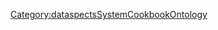 {{{info|add title=New UseCase|edit title=Edit UseCase|page name=C<unique number;random;10>}}}

{{FormHeader|UseCase}}
{{DataspectsCookbookEntityTypeSpecialFormTemplate0}}
{{StandardFormSections}}
{{FormFooter}}

<noinclude>[[Category:dataspectsSystemCookbookOntology]]</noinclude>
